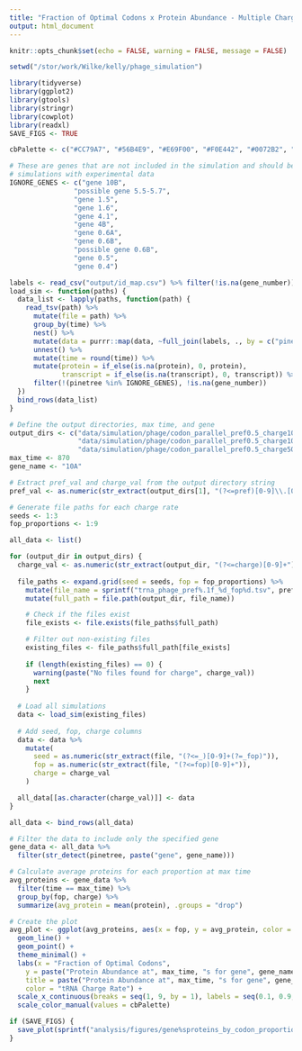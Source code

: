 ```yaml
---
title: "Fraction of Optimal Codons x Protein Abundance - Multiple Charge Rates"
output: html_document
---
```


```r
knitr::opts_chunk$set(echo = FALSE, warning = FALSE, message = FALSE)

setwd("/stor/work/Wilke/kelly/phage_simulation")

library(tidyverse)
library(ggplot2)
library(gtools)
library(stringr)
library(cowplot)
library(readxl)
SAVE_FIGS <- TRUE

cbPalette <- c("#CC79A7", "#56B4E9", "#E69F00", "#F0E442", "#0072B2", "#D55E00", "#009E73", "#999999")

# These are genes that are not included in the simulation and should be removed before comparing
# simulations with experimental data
IGNORE_GENES <- c("gene 10B",
                "possible gene 5.5-5.7",
                "gene 1.5",
                "gene 1.6",
                "gene 4.1",
                "gene 4B",
                "gene 0.6A",
                "gene 0.6B",
                "possible gene 0.6B",
                "gene 0.5",
                "gene 0.4")
```

```r
labels <- read_csv("output/id_map.csv") %>% filter(!is.na(gene_number))
load_sim <- function(paths) {
  data_list <- lapply(paths, function(path) {
    read_tsv(path) %>%
      mutate(file = path) %>%
      group_by(time) %>%
      nest() %>%
      mutate(data = purrr::map(data, ~full_join(labels, ., by = c("pinetree" = "species")))) %>%
      unnest() %>%
      mutate(time = round(time)) %>%
      mutate(protein = if_else(is.na(protein), 0, protein),
             transcript = if_else(is.na(transcript), 0, transcript)) %>%
      filter(!(pinetree %in% IGNORE_GENES), !is.na(gene_number))
  })
  bind_rows(data_list)
}

# Define the output directories, max time, and gene
output_dirs <- c("data/simulation/phage/codon_parallel_pref0.5_charge100",
                 "data/simulation/phage/codon_parallel_pref0.5_charge10",
                 "data/simulation/phage/codon_parallel_pref0.5_charge50")
max_time <- 870
gene_name <- "10A"

# Extract pref_val and charge_val from the output directory string
pref_val <- as.numeric(str_extract(output_dirs[1], "(?<=pref)[0-9]\\.[0-9]"))

# Generate file paths for each charge rate
seeds <- 1:3
fop_proportions <- 1:9

all_data <- list()

for (output_dir in output_dirs) {
  charge_val <- as.numeric(str_extract(output_dir, "(?<=charge)[0-9]+"))
  
  file_paths <- expand.grid(seed = seeds, fop = fop_proportions) %>%
    mutate(file_name = sprintf("trna_phage_pref%.1f_%d_fop%d.tsv", pref_val, seed, fop)) %>%
    mutate(full_path = file.path(output_dir, file_name))

    # Check if the files exist
    file_exists <- file.exists(file_paths$full_path)

    # Filter out non-existing files
    existing_files <- file_paths$full_path[file_exists]
    
    if (length(existing_files) == 0) {
      warning(paste("No files found for charge", charge_val))
      next
    }
  
  # Load all simulations
  data <- load_sim(existing_files)
  
  # Add seed, fop, charge columns
  data <- data %>%
    mutate(
      seed = as.numeric(str_extract(file, "(?<=_)[0-9]+(?=_fop)")),
      fop = as.numeric(str_extract(file, "(?<=fop)[0-9]+")),
      charge = charge_val
    )

  all_data[[as.character(charge_val)]] <- data
}

all_data <- bind_rows(all_data)

# Filter the data to include only the specified gene
gene_data <- all_data %>%
  filter(str_detect(pinetree, paste("gene", gene_name)))

# Calculate average proteins for each proportion at max time
avg_proteins <- gene_data %>%
  filter(time == max_time) %>%
  group_by(fop, charge) %>%
  summarize(avg_protein = mean(protein), .groups = "drop")

# Create the plot
avg_plot <- ggplot(avg_proteins, aes(x = fop, y = avg_protein, color = as.factor(charge))) +
  geom_line() +
  geom_point() +
  theme_minimal() +
  labs(x = "Fraction of Optimal Codons", 
    y = paste("Protein Abundance at", max_time, "s for gene", gene_name), 
    title = paste("Protein Abundance at", max_time, "s for gene", gene_name, "\nfor Fractions of Optimal Codons   [ tRNA pref proportion:", pref_val, "]"),
    color = "tRNA Charge Rate") +
  scale_x_continuous(breaks = seq(1, 9, by = 1), labels = seq(0.1, 0.9, by = 0.1)) +
  scale_color_manual(values = cbPalette) 

if (SAVE_FIGS) {
  save_plot(sprintf("analysis/figures/gene%sproteins_by_codon_proportion_%ds_pref%.1f.pdf", gene_name, max_time, pref_val), avg_plot, base_width = 6, base_height = 6)
}
```